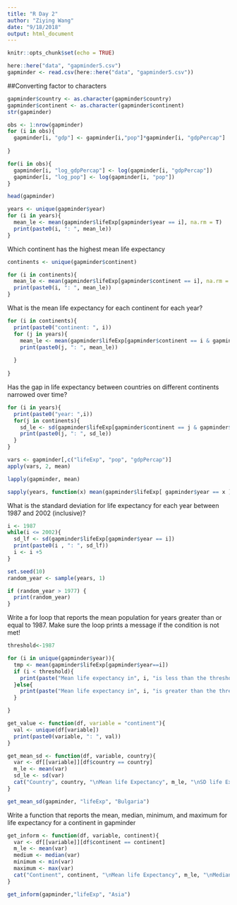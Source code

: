 ```yaml
---
title: "R Day 2"
author: "Ziying Wang"
date: "9/18/2018"
output: html_document
---
```


```r
knitr::opts_chunk$set(echo = TRUE)
```

```r
here::here("data", "gapminder5.csv")
gapminder <- read.csv(here::here("data", "gapminder5.csv"))

```

##Converting factor to characters

```r
gapminder$country <- as.character(gapminder$country)
gapminder$continent <- as.character(gapminder$continent)
str(gapminder)

```

```r
obs <- 1:nrow(gapminder)
for (i in obs){
  gapminder[i, "gdp"] <- gapminder[i,"pop"]*gapminder[i, "gdpPercap"]
  
}
```

```r
for(i in obs){
  gapminder[i, "log_gdpPercap"] <- log(gapminder[i, "gdpPercap"]) 
  gapminder[i, "log_pop"] <- log(gapminder[i, "pop"])
}
```

```r
head(gapminder)
```


```r
years <- unique(gapminder$year)
for (i in years){
  mean_le <- mean(gapminder$lifeExp[gapminder$year == i], na.rm = T)
  print(paste0(i, ": ", mean_le))
}
```
Which continent has the highest mean life expectancy
```r
continents <- unique(gapminder$continent)

for (i in continents){
  mean_le <- mean(gapminder$lifeExp[gapminder$continent == i], na.rm = T)
  print(paste0(i, ": ", mean_le))
}

```

What is the mean life expectancy for each continent for each year?

```r
for (i in continents){
  print(paste0("continent: ", i))
  for (j in years){
    mean_le <- mean(gapminder$lifeExp[gapminder$continent == i & gapminder$year == j], na.rm = T)
    print(paste0(j, ": ", mean_le))
    
  }
  
}
```
Has the gap in life expectancy between countries on different continents narrowed over time?
```r
for (i in years){
  print(paste0("year: ",i))
  for(j in continents){
    sd_le <- sd(gapminder$lifeExp[gapminder$continent == j & gapminder$year ==i ], na.rm = T)
    print(paste0(j, ": ", sd_le))
  }
}
```
```r
vars <- gapminder[,c("lifeExp", "pop", "gdpPercap")]
apply(vars, 2, mean)

```
```r
lapply(gapminder, mean)
```
```r
sapply(years, function(x) mean(gapminder$lifeExp[ gapminder$year == x ]))
```
What is the standard deviation for life expectancy for each year between 1987 and 2002 (inclusive)?
```r
i <- 1987
while(i <= 2002){
  sd_lf <- sd(gapminder$lifeExp[gapminder$year == i])
  print(paste0(i , ": ", sd_lf))
  i <- i +5
}
```

```r

set.seed(10)
random_year <- sample(years, 1)

if (random_year > 1977) {
  print(random_year)
}
```

Write a for loop that reports the mean population for years greater than or equal to 1987. Make sure the loop prints a message if the condition is not met!

```r
threshold<-1987

for (i in unique(gapminder$year)){
  tmp <- mean(gapminder$lifeExp[gapminder$year==i])
  if (i < threshold){
    print(paste("Mean life expectancy in", i, "is less than the threshold."))
  }else{
    print(paste("Mean life expectancy in", i, "is greater than the threshold. The mean pop is",tmp))
  }

}

```

```r
get_value <- function(df, variable = "continent"){
  val <- unique(df[variable])
  print(paste0(variable, ": ", val))
}
```

```r
get_mean_sd <- function(df, variable, country){
  var <- df[[variable]][df$country == country]
  m_le <- mean(var)
  sd_le <- sd(var)
  cat("Country", country, "\nMean life Expectancy", m_le, "\nSD life Expectancy", sd_le)
}

get_mean_sd(gapminder, "lifeExp", "Bulgaria")
```
Write a function that reports the mean, median, minimum, and maximum for life expectancy for a continent in gapminder
```r
get_inform <- function(df, variable, continent){
  var <- df[[variable]][df$continent == continent]
  m_le <- mean(var)
  medium <- median(var)
  minimum <- min(var)
  maximum <- max(var)
  cat("Continent", continent, "\nMean life Expectancy", m_le, "\nMedian life Expectancy", medium, "\nMinimum life Expectancy", minimum, "\nMaximum life Expectancy", maximum)
}

get_inform(gapminder,"lifeExp", "Asia")
```
